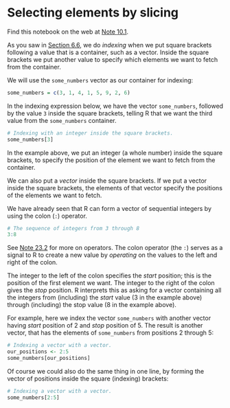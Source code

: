 # Selecting elements by slicing


Find this notebook on the web at
<a class="quarto-xref" href="https://resampling-stats.github.io/edition-3-r/more_sampling_tools.html#nte-selecting_by_slicing">Note <span>10.1</span></a>.

As you saw in <a class="quarto-xref" href="https://resampling-stats.github.io/edition-3-r/resampling_with_code2.html#sec-array-indexing"><span>Section 6.6</span></a>, we do
*indexing* when we put square brackets following a value that is a
container, such as a vector. Inside the square brackets we put another
value to specify which elements we want to fetch from the container.

We will use the `some_numbers` vector as our container for indexing:

```r
some_numbers = c(3, 1, 4, 1, 5, 9, 2, 6)
```

In the indexing expression below, we have the vector `some_numbers`,
followed by the value `3` inside the square brackets, telling R that we
want the third value from the `some_numbers` container.

```r
# Indexing with an integer inside the square brackets.
some_numbers[3]
```

In the example above, we put an integer (a whole number) inside the
square brackets, to specify the position of the element we want to fetch
from the container.



We can also put a *vector* inside the square brackets. If we put a
vector inside the square brackets, the elements of that vector specify
the positions of the elements we want to fetch.

We have already seen that R can form a vector of sequential integers by
using the colon (`:`) operator.

```r
# The sequence of integers from 3 through 8
3:8
```

See <a class="quarto-xref" href="https://resampling-stats.github.io/edition-3-r/testing_counts_2.html#nte-what-is-an-operator">Note <span>23.2</span></a> for
more on operators. The colon operator (the `:`) serves as a signal to R
to create a new value by *operating* on the values to the left and right
of the colon.

The integer to the left of the colon specifies the *start* position;
this is the position of the first element we want. The integer to the
right of the colon gives the *stop* position. R interprets this as
asking for a vector containing all the integers from (including) the
*start* value (3 in the example above) through (including) the stop
value (8 in the example above).

For example, here we index the vector `some_numbers` with another vector
having *start* position of 2 and *stop* position of 5. The result is
another vector, that has the elements of `some_numbers` from positions 2
through 5:

```r
# Indexing a vector with a vector.
our_positions <- 2:5
some_numbers[our_positions]
```

Of course we could also do the same thing in one line, by forming the
vector of positions inside the square (indexing) brackets:

```r
# Indexing a vector with a vector.
some_numbers[2:5]
```

